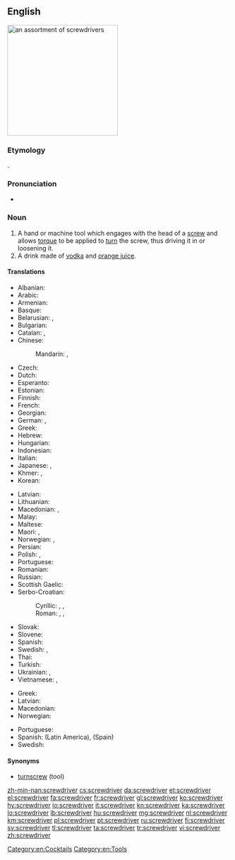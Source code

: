 ==English==
[[Image:Driver_tools.jpg|thumb|right|250px|an assortment of screwdrivers]]
{{wikipedia}}

===Etymology===
{{compound|screw|driver|lang=en}}.

===Pronunciation===
* {{audio|en-us-screwdriver.ogg|Audio (US)|lang=en}}

===Noun===
{{en-noun}}

# A hand or machine tool which engages with the head of a [[screw]] and allows [[torque]] to be applied to [[turn]] the screw, thus driving it in or loosening it.
# A drink made of [[vodka]] and [[orange juice]].

====Translations====
{{trans-top|tool}}
* Albanian: {{t|sq|kaçavida}}
* Arabic: {{t|ar|مفك البراغي|m|tr=mífak al-barāġī|sc=Arab}}
* Armenian: {{t|hy|պտուտակահան|tr=ptutakahan}}
* Basque: {{t|eu|bihurkin}}
* Belarusian: {{t|be|зашрубка|f|tr=zašrúbka|sc=Cyrl}}, {{t|be|адвёртка|f|tr=advjórtka|sc=Cyrl}}
* Bulgarian: {{t|bg|oтвертка|tr=otvértka}}
* Catalan: {{t+|ca|tornavís|m}}, {{t|ca|desengramponador}}
* Chinese:
*: Mandarin: {{t|cmn|螺絲刀|sc=Hani}}, {{t+|cmn|螺丝刀|tr=luósīdāo|sc=Hani}}
* Czech: {{t|cs|šroubovák|m}}
* Dutch: {{t+|nl|schroevendraaier|m}} <!-- [[schroevedraaier]] is not official Dutch spelling -->
* Esperanto: {{t|eo|ŝraŭboturnilo}}
* Estonian: {{t|et|kruvikeeraja}}
* Finnish: {{t+|fi|ruuvimeisseli}}
* French: {{t+|fr|tournevis|m}}
* Georgian: {{t+|ka|სახრახნისი|sc=Geor}}
* German: {{t+|de|Schraubenzieher|m}}, {{t+|de|Schraubendreher|m}}
* Greek: {{t+|el|κατσαβίδι|n|tr=katsavídi}}
* Hebrew: {{t+|he|מברג|m|tr=mavreg}}
* Hungarian: {{t+|hu|csavarhúzó}}
* Indonesian: {{t+|id|obeng}}
* Italian: {{t+|it|cacciavite|m}}
* Japanese: {{t|ja|スクリュードライバー|tr=sukuryūdoraibā}}, {{t|ja|螺子回し|tr=ねじまわし, nejimawashi}}
* Khmer: {{t+|km|ទួរណឺវិស|tr=tuənəvih|sc=Khmr}}, {{t|km|ប្រដាប់មួលខ្ចៅ|tr=prɑdap muəl kcav|sc=Khmr}}
* Korean: {{t+|ko|나사돌리개|sc=Hang}}
{{trans-mid}}
* Latvian: {{t|lv|skrūvgrieznis}}
* Lithuanian: {{t|lt|atsuktuvas}}
* Macedonian: {{t|mk|одвртка|f|tr=ódvrtka}}, {{t|mk|шрафцигер|m|tr=šráfciger}}
* Malay: {{t|ms|pemutar skru}}
* Maltese: {{t|mt|tornavit|m}}
* Maori: {{t|mi|kōwiri}}, {{t|mi|huriwiri}}
* Norwegian: {{t+|no|skrujern}}, {{t|no|skrutrekker}}
* Persian: {{t|fa|پیچ‌گوشتی|tr=pič-gušti}} <!-- zero-width non-joiner -->
* Polish: {{t+|pl|śrubokręt|m}}, {{t|pl|wkrętak|m}}
* Portuguese: {{t+|pt|chave de fenda|f}}
* Romanian: {{t+|ro|șurubelniță|f}}
* Russian: {{t+|ru|отвёртка|f|tr=otvjórtka}}
* Scottish Gaelic: {{t|gd|sgriubhaire|m}}
* Serbo-Croatian:
*: Cyrillic: {{t|sh|одвртка|f}}, {{t|sh|одвијач|m}}, {{t|sh|шарафцигер|m}}
*: Roman: {{t|sh|odvrtka|f}}, {{t+|sh|odvijač|m}}, {{t|sh|šarafciger|m}}
* Slovak: {{t|sk|šraubovák|m}}
* Slovene: {{t+|sl|izvijač|m}}
* Spanish: {{t+|es|destornillador|m}}
* Swedish: {{t+|sv|skruvmejsel|c}} {{qualifier|hand tool}} , {{t+|sv|skruvdragare|c}} {{qualifier|machine tool}}
* Thai: {{t|th|ไขควง|tr=khaikhuaang }}
* Turkish: {{t+|tr|tornavida}}
* Ukrainian: {{t|uk|викрутка|f|tr=výkrutka|sc=Cyrl}}, {{t|uk|завертка|f|tr=zavértka|sc=Cyrl}}
* Vietnamese: {{t|vi|chìa vít}}, {{t|vi|tuộc vít}}
{{trans-bottom}}

{{trans-top|drink}}
* Greek: {{t|el|βότκα πορτοκάλι|f|tr=vótka portokáli|sc=Grek}}
* Latvian: {{t|lv|skrūve|f}}
* Macedonian: {{t|mk|шрафцигер|m|tr=šráfciger}}
* Norwegian: {{t|no|screwdriver|m}}
{{trans-mid}}
* Portuguese: {{t|pt|[[vodca]] [[com]] [[suco]] [[de]] [[laranja]]|f}}
* Spanish: {{t|es|desarmador|m}} (Latin America), {{t|es|vodka con naranja|f}} (Spain)
* Swedish: {{t+|sv|screwdriver|c}}
{{trans-bottom}}

====Synonyms====
* [[turnscrew]] (tool)

[[Category:en:Cocktails]]
[[Category:en:Tools]]

[[zh-min-nan:screwdriver]]
[[cs:screwdriver]]
[[da:screwdriver]]
[[et:screwdriver]]
[[el:screwdriver]]
[[fa:screwdriver]]
[[fr:screwdriver]]
[[gl:screwdriver]]
[[ko:screwdriver]]
[[hy:screwdriver]]
[[io:screwdriver]]
[[it:screwdriver]]
[[kn:screwdriver]]
[[ka:screwdriver]]
[[lo:screwdriver]]
[[lb:screwdriver]]
[[hu:screwdriver]]
[[mg:screwdriver]]
[[nl:screwdriver]]
[[km:screwdriver]]
[[pl:screwdriver]]
[[pt:screwdriver]]
[[ru:screwdriver]]
[[fi:screwdriver]]
[[sv:screwdriver]]
[[tl:screwdriver]]
[[ta:screwdriver]]
[[tr:screwdriver]]
[[vi:screwdriver]]
[[zh:screwdriver]]